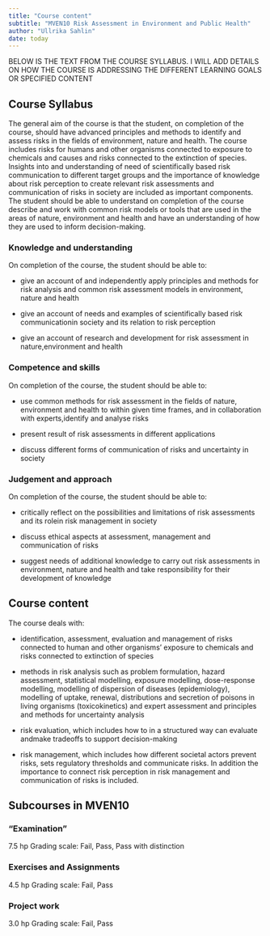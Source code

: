 ```yaml
---
title: "Course content"
subtitle: "MVEN10 Risk Assessment in Environment and Public Health"
author: "Ullrika Sahlin"
date: today
---
```



BELOW IS THE TEXT FROM THE COURSE SYLLABUS. I WILL ADD DETAILS ON HOW THE COURSE IS ADDRESSING THE DIFFERENT LEARNING GOALS OR SPECIFIED CONTENT

## Course Syllabus

The general aim of the course is that the student, on completion of the course, should have advanced principles and methods to identify and assess risks in the fields of environment, nature and health. The course includes risks for humans and other organisms connected to exposure to chemicals and causes and risks connected to the extinction of species. Insights into and understanding of need of scientifically based risk communication to different target groups and the importance of knowledge about risk perception to create relevant risk assessments and communication of risks in society are included as important components. The student should be able to understand on completion of the course describe and work with common risk models or tools that are used in the areas of nature, environment and health and have an understanding of how they are used to inform decision-making.


### Knowledge and understanding
On completion of the course, the student should be able to:

- give an account of and independently apply principles and methods for risk analysis and common risk assessment models in environment, nature and health

- give an account of needs and examples of scientifically based risk communicationin society and its relation to risk perception

- give an account of research and development for risk assessment in nature,environment and health

### Competence and skills

On completion of the course, the student should be able to:

- use common methods for risk assessment in the fields of nature, environment and health to within given time frames, and in collaboration with experts,identify and analyse risks

- present result of risk assessments in different applications

- discuss different forms of communication of risks and uncertainty in society

### Judgement and approach
On completion of the course, the student should be able to:

- critically reflect on the possibilities and limitations of risk assessments and its rolein risk management in society

- discuss ethical aspects at assessment, management and communication of risks

- suggest needs of additional knowledge to carry out risk assessments in environment, nature and health and take responsibility for their development of knowledge


## Course content

The course deals with:

- identification, assessment, evaluation and management of risks connected to human and other organisms' exposure to chemicals and risks connected to extinction of species

- methods in risk analysis such as problem formulation, hazard assessment, statistical modelling, exposure modelling, dose-response modelling, modelling of dispersion of diseases (epidemiology), modelling of uptake, renewal, distributions and secretion of poisons in living organisms (toxicokinetics) and expert assessment and principles and methods for uncertainty analysis

- risk evaluation, which includes how to in a structured way can evaluate andmake tradeoffs to support decision-making

- risk management, which includes how different societal actors prevent risks, sets regulatory thresholds and communicate risks. In addition the importance to connect risk perception in risk management and communication of risks is included.


## Subcourses in MVEN10

### "Examination"

7.5 hp Grading scale: Fail, Pass, Pass with distinction

### Exercises and Assignments

4.5 hp Grading scale: Fail, Pass

### Project work

3.0 hp Grading scale: Fail, Pass